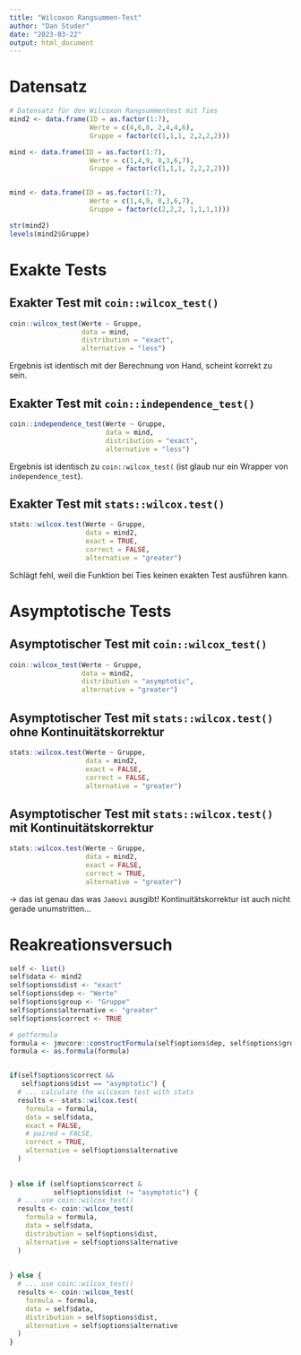 ```yaml
---
title: "Wilcoxon Rangsummen-Test"
author: "Dan Studer"
date: "2023-03-22"
output: html_document
---
```


# Datensatz
```r
# Datensatz für den Wilcoxon Rangsummentest mit Ties
mind2 <- data.frame(ID = as.factor(1:7),
                    Werte = c(4,6,8, 2,4,4,6), 
                    Gruppe = factor(c(1,1,1, 2,2,2,2)))

mind <- data.frame(ID = as.factor(1:7),
                    Werte = c(1,4,9, 8,3,6,7), 
                    Gruppe = factor(c(1,1,1, 2,2,2,2)))


mind <- data.frame(ID = as.factor(1:7),
                    Werte = c(1,4,9, 8,3,6,7), 
                    Gruppe = factor(c(2,2,2, 1,1,1,1)))

```

```r
str(mind2)
levels(mind2$Gruppe)
```

# Exakte Tests
## Exakter Test mit `coin::wilcox_test()`
```r
coin::wilcox_test(Werte ~ Gruppe, 
                  data = mind, 
                  distribution = "exact", 
                  alternative = "less")
```
Ergebnis ist identisch mit der Berechnung von Hand, scheint korrekt zu sein.


## Exakter Test mit `coin::independence_test()`
```r
coin::independence_test(Werte ~ Gruppe, 
                        data = mind, 
                        distribution = "exact", 
                        alternative = "less")
```
Ergebnis ist identisch zu `coin::wilcox_test(` (ist glaub nur ein Wrapper von `independence_test`).


## Exakter Test mit `stats::wilcox.test()`
```r
stats::wilcox.test(Werte ~ Gruppe,
                   data = mind2,
                   exact = TRUE,
                   correct = FALSE,
                   alternative = "greater")
```

Schlägt fehl, weil die Funktion bei Ties keinen exakten Test ausführen kann.









# Asymptotische Tests
## Asymptotischer Test mit `coin::wilcox_test()`
```r
coin::wilcox_test(Werte ~ Gruppe, 
                  data = mind2, 
                  distribution = "asymptotic", 
                  alternative = "greater")
```

## Asymptotischer Test mit `stats::wilcox.test()` ohne Kontinuitätskorrektur
```r
stats::wilcox.test(Werte ~ Gruppe,
                   data = mind2,
                   exact = FALSE,
                   correct = FALSE,
                   alternative = "greater")
```
## Asymptotischer Test mit `stats::wilcox.test()` mit Kontinuitätskorrektur
```r
stats::wilcox.test(Werte ~ Gruppe,
                   data = mind2,
                   exact = FALSE,
                   correct = TRUE,
                   alternative = "greater")
```

-> das ist genau das was `Jamovi` ausgibt! Kontinuitätskorrektur ist auch nicht gerade unumstritten...













# Reakreationsversuch

```r
self <- list()
self$data <- mind2
self$options$dist <- "exact"
self$options$dep <- "Werte"
self$options$group <- "Gruppe"
self$options$alternative <- "greater"
self$options$correct <- TRUE
```



```r
# getformula
formula <- jmvcore::constructFormula(self$options$dep, self$options$group)
formula <- as.formula(formula)


if(self$options$correct &&
   self$options$dist == "asymptotic") {
  # ... calculate the wilcoxon test with stats
  results <- stats::wilcox.test(
    formula = formula,
    data = self$data,
    exact = FALSE,
    # paired = FALSE,
    correct = TRUE,
    alternative = self$options$alternative
  )
  
  
} else if (self$options$correct &
           self$options$dist != "asymptotic") {
  # ... use coin::wilcox_test()
  results <- coin::wilcox_test(
    formula = formula,
    data = self$data,
    distribution = self$options$dist,
    alternative = self$options$alternative
  )
  
  
} else {
  # ... use coin::wilcox_test()
  results <- coin::wilcox_test(
    formula = formula,
    data = self$data,
    distribution = self$options$dist,
    alternative = self$options$alternative
  )
}

```









